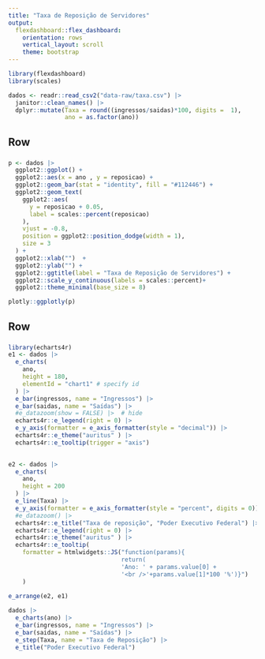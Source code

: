 ```yaml
---
title: "Taxa de Reposição de Servidores"
output: 
  flexdashboard::flex_dashboard:
    orientation: rows
    vertical_layout: scroll
    theme: bootstrap
---
```



```r
library(flexdashboard)
library(scales)

dados <- readr::read_csv2("data-raw/taxa.csv") |> 
  janitor::clean_names() |> 
  dplyr::mutate(Taxa = round((ingressos/saidas)*100, digits =  1), 
                ano = as.factor(ano)) 


```

Row {data-height=200, data-width=350}
-------------------------------------
###

```r

p <- dados |> 
  ggplot2::ggplot() +
  ggplot2::aes(x = ano , y = reposicao) +
  ggplot2::geom_bar(stat = "identity", fill = "#112446") +
  ggplot2::geom_text(
    ggplot2::aes(
      y = reposicao + 0.05,
      label = scales::percent(reposicao) 
    ),
    vjust = -0.8,
    position = ggplot2::position_dodge(width = 1), 
    size = 3
  ) +
  ggplot2::xlab("")  +
  ggplot2::ylab("") +
  ggplot2::ggtitle(label = "Taxa de Reposição de Servidores") +
  ggplot2::scale_y_continuous(labels = scales::percent)+
  ggplot2::theme_minimal(base_size = 8)

plotly::ggplotly(p)

```

Row {data-height=100,  data-width=350}
-------------------------------------
###

```r
library(echarts4r)
e1 <- dados |> 
  e_charts(
    ano,
    height = 180,
    elementId = "chart1" # specify id
  ) |> 
  e_bar(ingressos, name = "Ingressos") |> 
  e_bar(saidas, name = "Saídas") |>  
  #e_datazoom(show = FALSE) |>  # hide
  echarts4r::e_legend(right = 0) |>
  e_y_axis(formatter = e_axis_formatter(style = "decimal")) |>
  echarts4r::e_theme("auritus" ) |>
  echarts4r::e_tooltip(trigger = "axis")

  
e2 <- dados |> 
  e_charts(
    ano,
    height = 200
  ) |> 
  e_line(Taxa) |> 
  e_y_axis(formatter = e_axis_formatter(style = "percent", digits = 0)) |> 
  #e_datazoom() |>
  echarts4r::e_title("Taxa de reposição", "Poder Executivo Federal") |>
  echarts4r::e_legend(right = 0) |>
  echarts4r::e_theme("auritus" ) |>
  echarts4r::e_tooltip(
    formatter = htmlwidgets::JS("function(params){
                                return(
                                'Ano: ' + params.value[0] + 
                                '<br />'+params.value[1]*100 '%')}")
    ) 
  
e_arrange(e2, e1)
```

```r
dados |> 
  e_charts(ano) |> 
  e_bar(ingressos, name = "Ingressos") |> 
  e_bar(saidas, name = "Saídas") |> 
  e_step(Taxa, name = "Taxa de Reposição") |> 
  e_title("Poder Executivo Federal") 
```

